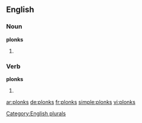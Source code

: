 ==English==

===Noun===
'''plonks'''

# {{plural of|plonk}}

===Verb===
'''plonks'''

# {{en-third-person singular of|plonk}}

[[Category:English plurals]]

[[ar:plonks]]
[[de:plonks]]
[[fr:plonks]]
[[simple:plonks]]
[[vi:plonks]]
